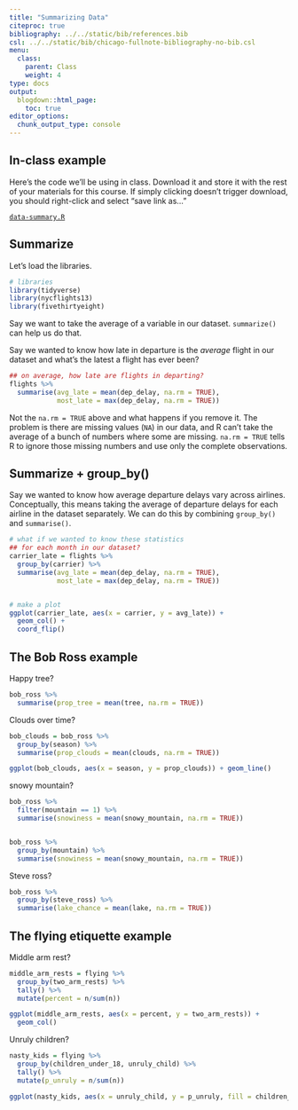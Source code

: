```yaml
---
title: "Summarizing Data"
citeproc: true
bibliography: ../../static/bib/references.bib
csl: ../../static/bib/chicago-fullnote-bibliography-no-bib.csl
menu: 
  class:
    parent: Class
    weight: 4
type: docs
output:
  blogdown::html_page:
    toc: true
editor_options: 
  chunk_output_type: console
---
```





## In-class example


Here's the code we'll be using in class. Download it and store it with the rest of your materials for this course. If simply clicking doesn't trigger download, you should right-click and select "save link as..."

[<i class="fas fa-file-archive"></i> `data-summary.R`](/slides/code/03-summarize.R)



## Summarize


Let's load the libraries.

```r
# libraries
library(tidyverse)
library(nycflights13)
library(fivethirtyeight)
```


Say we want to take the average of a variable in our dataset. `summarize()` can help us do that.


Say we wanted to know how late in departure is the *average* flight in our dataset and what's the latest a flight has ever been?

```r
## on average, how late are flights in departing?
flights %>%
  summarise(avg_late = mean(dep_delay, na.rm = TRUE),
            most_late = max(dep_delay, na.rm = TRUE))
```


Not the `na.rm = TRUE` above and what happens if you remove it. The problem is there are missing values (`NA`) in our data, and R can't take the average of a bunch of numbers where some are missing. `na.rm = TRUE` tells R to ignore those missing numbers and use only the complete observations.


## Summarize + group_by()


Say we wanted to know how average departure delays vary across airlines. Conceptually, this means taking the average of departure delays for each airline in the dataset separately. We can do this by combining `group_by()` and `summarise()`.


```r
# what if we wanted to know these statistics
## for each month in our dataset?
carrier_late = flights %>%
  group_by(carrier) %>%
  summarise(avg_late = mean(dep_delay, na.rm = TRUE),
            most_late = max(dep_delay, na.rm = TRUE))


# make a plot
ggplot(carrier_late, aes(x = carrier, y = avg_late)) +
  geom_col() +
  coord_flip()
```



## The Bob Ross example

Happy tree?

```r
bob_ross %>% 
  summarise(prop_tree = mean(tree, na.rm = TRUE))
```


Clouds over time?

```r
bob_clouds = bob_ross %>% 
  group_by(season) %>% 
  summarise(prop_clouds = mean(clouds, na.rm = TRUE))

ggplot(bob_clouds, aes(x = season, y = prop_clouds)) + geom_line()
```


snowy mountain?

```r
bob_ross %>% 
  filter(mountain == 1) %>% 
  summarise(snowiness = mean(snowy_mountain, na.rm = TRUE))


bob_ross %>% 
  group_by(mountain) %>% 
  summarise(snowiness = mean(snowy_mountain, na.rm = TRUE))

```

Steve ross?

```r
bob_ross %>% 
  group_by(steve_ross) %>% 
  summarise(lake_chance = mean(lake, na.rm = TRUE))
```



## The flying etiquette example

Middle arm rest?

```r
middle_arm_rests = flying %>% 
  group_by(two_arm_rests) %>% 
  tally() %>% 
  mutate(percent = n/sum(n))

ggplot(middle_arm_rests, aes(x = percent, y = two_arm_rests)) + 
  geom_col()
```


Unruly children?

```r
nasty_kids = flying %>% 
  group_by(children_under_18, unruly_child) %>% 
  tally() %>% 
  mutate(p_unruly = n/sum(n))

ggplot(nasty_kids, aes(x = unruly_child, y = p_unruly, fill = children_under_18)) + geom_col(position = "dodge")
```

